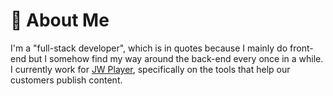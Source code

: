 # :wave: About Me

I'm a "full-stack developer", which is in quotes because I mainly do front-end but I somehow find my way around the back-end every once in a while.
I currently work for [JW Player](https://www.jwplayer.com/), specifically on the tools that help our customers publish content.
